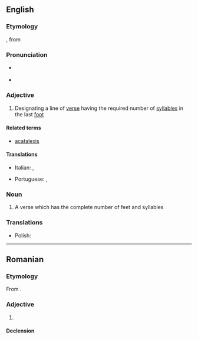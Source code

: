 ==English==

===Etymology===
{{bor|en|LL.|acatalēcticus}}, from {{der|en|grc|ἀκατάληκτος|t=leaving off}}

===Pronunciation===
* {{a|US}} {{IPA|en|/ˌeɪ.ˌkæt.ə.ˈlɛk.tɪk/}}
* {{rhymes|en|ɛktɪk|s=5}}

===Adjective===
{{en-adj|-}}

# {{lb|en|poetry|prosody}} Designating a line of [[verse]] having the required number of [[syllables]] in the last [[foot]]

====Related terms====
* [[acatalexis]]

====Translations====
{{trans-top}}
* Italian: {{t|it|acataletto}}, {{t|it|acatalettico}}
{{trans-mid}}
* Portuguese: {{t|pt|acataléctico}}, {{t|pt|acatalético}}
{{trans-bottom}}

===Noun===
{{en-noun}}

# {{lb|en|poetry|prosody}} A verse which has the complete number of feet and syllables

===Translations===
{{trans-top}}
{{trans-mid}}
* Polish: {{t+|pl|akataleksa}}
{{trans-bottom}}

----

==Romanian==

===Etymology===
From {{bor|ro|fr|acatalectique}}.

===Adjective===
{{ro-adj}}

# {{l|en|acatalectic}}

====Declension====
{{ro-decl-adj}}